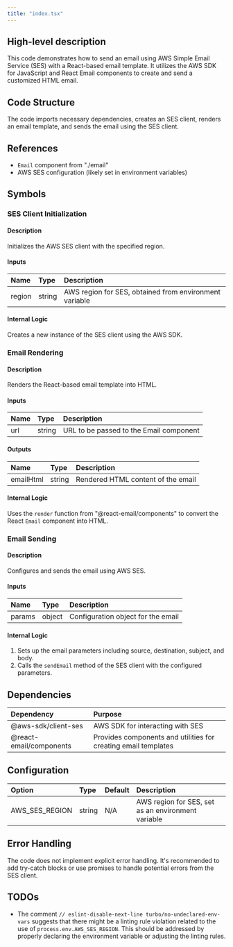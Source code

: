 ```yaml
---
title: "index.tsx"
---
```


## High-level description
This code demonstrates how to send an email using AWS Simple Email Service (SES) with a React-based email template. It utilizes the AWS SDK for JavaScript and React Email components to create and send a customized HTML email.

## Code Structure
The code imports necessary dependencies, creates an SES client, renders an email template, and sends the email using the SES client.

## References
- `Email` component from "./email"
- AWS SES configuration (likely set in environment variables)

## Symbols

### SES Client Initialization
#### Description
Initializes the AWS SES client with the specified region.

#### Inputs
| Name | Type | Description |
|:-----|:-----|:------------|
| region | string | AWS region for SES, obtained from environment variable |

#### Internal Logic
Creates a new instance of the SES client using the AWS SDK.

### Email Rendering
#### Description
Renders the React-based email template into HTML.

#### Inputs
| Name | Type | Description |
|:-----|:-----|:------------|
| url | string | URL to be passed to the Email component |

#### Outputs
| Name | Type | Description |
|:-----|:-----|:------------|
| emailHtml | string | Rendered HTML content of the email |

#### Internal Logic
Uses the `render` function from "@react-email/components" to convert the React `Email` component into HTML.

### Email Sending
#### Description
Configures and sends the email using AWS SES.

#### Inputs
| Name | Type | Description |
|:-----|:-----|:------------|
| params | object | Configuration object for the email |

#### Internal Logic
1. Sets up the email parameters including source, destination, subject, and body.
2. Calls the `sendEmail` method of the SES client with the configured parameters.

## Dependencies
| Dependency | Purpose |
|:-----------|:--------|
| @aws-sdk/client-ses | AWS SDK for interacting with SES |
| @react-email/components | Provides components and utilities for creating email templates |

## Configuration
| Option | Type | Default | Description |
|:-------|:-----|:--------|:------------|
| AWS_SES_REGION | string | N/A | AWS region for SES, set as an environment variable |

## Error Handling
The code does not implement explicit error handling. It's recommended to add try-catch blocks or use promises to handle potential errors from the SES client.

## TODOs
- The comment `// eslint-disable-next-line turbo/no-undeclared-env-vars` suggests that there might be a linting rule violation related to the use of `process.env.AWS_SES_REGION`. This should be addressed by properly declaring the environment variable or adjusting the linting rules.